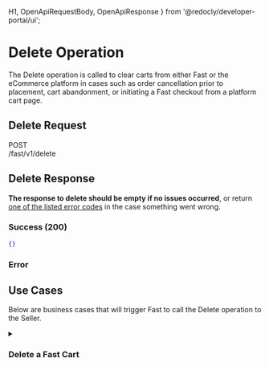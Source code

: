 
  H1,
  OpenApiRequestBody,
  OpenApiResponse
 } from '@redocly/developer-portal/ui';

# Delete Operation
The Delete operation is called to clear carts from either Fast or the eCommerce platform in cases such as order cancellation prior to placement, cart abandonment, or initiating a Fast checkout from a platform cart page.

## Delete Request
<span>
  <p style={{fontFamily:'Courier,monospace', display:'flex',alignItems:'center'}}>
  <div style={{backgroundColor:'cadetblue', color:'white', padding:'3px 5px'}}>POST</div>
  /fast/v1/delete
  </p>
</span>
<OpenApiRequestBody definitionId="merchant" pointer="#/components/requestBodies/CreateRequest" />

## Delete Response
**The response to delete should be empty if no issues occurred**, or return [one of the listed error codes](../../../../resources/error-codes) in the case something went wrong.

### Success (200)
```json
{}
```

### Error
<OpenApiResponse definitionId="merchant" pointer="#/components/responses/DefaultResponse" />

## Use Cases

Below are business cases that will trigger Fast to call the Delete operation to the Seller.

<details><summary><h3>Delete a Fast Cart</h3></summary>
<p>

### Delete a Fast Cart

If a buyer chooses to cancel their order, the pending cart will be deleted.

For anonymous / first-time Fast buyers that don’t complete their profile or make order updates for an hour, Fast will consider it an abandoned cart and send a request to clear the cart from the eCommerce platform

If a buyer initiates Fast checkout from the platform cart page, we make a call to delete the platform cart upon successful Fast order creation (but not timing window complete) to avoid duplicate orders. This will include the platform cart id in the external_order_id field to distinguish between a request to delete the Fast Checkout cart.

**Request**
```json
{
  "app_id": "088fdade-8809-471c-89c2-f429fa844af2",
  "type": "ENTITY_TYPE_ORDER",
  "order": {
    "is_cart": true,
    "external_id": "c8XyP8tIPIOluGmOgOv1D6bABUScTyvh"
  }
}
```

**Response**
```json
{}
```
</p>
</details>